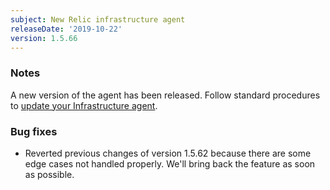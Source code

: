 ```yaml
---
subject: New Relic infrastructure agent
releaseDate: '2019-10-22'
version: 1.5.66
---
```


### Notes

A new version of the agent has been released. Follow standard procedures to [update your Infrastructure agent](/docs/infrastructure/new-relic-infrastructure/installation/update-infrastructure-agent).

### Bug fixes

* Reverted previous changes of version 1.5.62 because there are some edge cases not handled properly. We'll bring back the feature as soon as possible.
